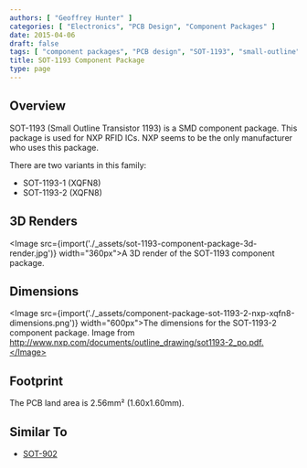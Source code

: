 ```yaml
---
authors: [ "Geoffrey Hunter" ]
categories: [ "Electronics", "PCB Design", "Component Packages" ]
date: 2015-04-06
draft: false
tags: [ "component packages", "PCB design", "SOT-1193", "small-outline", "transistor", "RFID" ]
title: SOT-1193 Component Package
type: page
---
```



## Overview

SOT-1193 (Small Outline Transistor 1193) is a SMD component package. This package is used for NXP RFID ICs. NXP seems to be the only manufacturer who uses this package.

There are two variants in this family:

* SOT-1193-1 (XQFN8)
* SOT-1193-2 (XQFN8)

## 3D Renders

<Image src={import('./_assets/sot-1193-component-package-3d-render.jpg')} width="360px">A 3D render of the SOT-1193 component package.</Image>

## Dimensions

<Image src={import('./_assets/component-package-sot-1193-2-nxp-xqfn8-dimensions.png')} width="600px">The dimensions for the SOT-1193-2 component package. Image from http://www.nxp.com/documents/outline_drawing/sot1193-2_po.pdf.</Image>

## Footprint

The PCB land area is 2.56mm² (1.60x1.60mm).

## Similar To

* [SOT-902](/pcb-design/component-packages/sot-902-component-package/)
